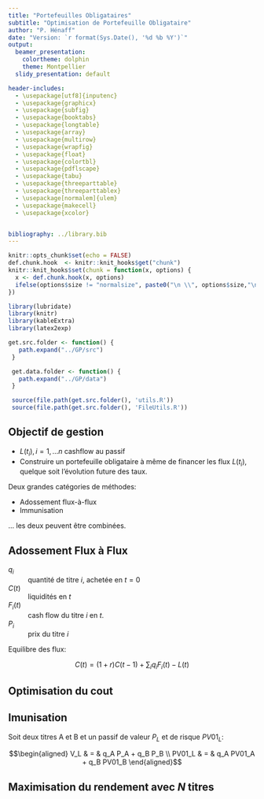 ```yaml
---
title: "Portefeuilles Obligataires"
subtitle: "Optimisation de Portefeuille Obligataire"
author: "P. Hénaff"
date: "Version: `r format(Sys.Date(), '%d %b %Y')`"
output:
  beamer_presentation:
    colortheme: dolphin
    theme: Montpellier
  slidy_presentation: default

header-includes:
  - \usepackage[utf8]{inputenc}
  - \usepackage{graphicx}
  - \usepackage{subfig}
  - \usepackage{booktabs}
  - \usepackage{longtable}
  - \usepackage{array}
  - \usepackage{multirow}
  - \usepackage{wrapfig}
  - \usepackage{float}
  - \usepackage{colortbl}
  - \usepackage{pdflscape}
  - \usepackage{tabu}
  - \usepackage{threeparttable}
  - \usepackage{threeparttablex}
  - \usepackage[normalem]{ulem}
  - \usepackage{makecell}
  - \usepackage{xcolor}


bibliography: ../library.bib
---
```


```r
knitr::opts_chunk$set(echo = FALSE)
def.chunk.hook  <- knitr::knit_hooks$get("chunk")
knitr::knit_hooks$set(chunk = function(x, options) {
  x <- def.chunk.hook(x, options)
  ifelse(options$size != "normalsize", paste0("\n \\", options$size,"\n\n", x, "\n\n \\normalsize"), x)
})
```

```r
library(lubridate)
library(knitr)
library(kableExtra)
library(latex2exp)

get.src.folder <- function() {
   path.expand("../GP/src")
 }

 get.data.folder <- function() {
   path.expand("../GP/data")
 }

 source(file.path(get.src.folder(), 'utils.R'))
 source(file.path(get.src.folder(), 'FileUtils.R'))
```

## Objectif de gestion

+ $L(t_i), i=1, \ldots n$ cashflow au passif
+ Construire un portefeuille obligataire à même de financer les flux $L(t_i)$, quelque soit l'évolution future des taux.

Deux grandes catégories de méthodes:

* Adossement flux-à-flux
* Immunisation

... les deux peuvent être combinées.

## Adossement Flux à Flux

$q_i$
:   quantité de titre $i$, achetée en $t=0$

$C(t)$
:   liquidités en $t$

$F_i(t)$
:   cash flow du titre $i$ en $t$.

$P_i$
:   prix du titre $i$

Equilibre des flux:

$$C(t) = (1+r) C(t-1) + \sum_i q_i F_i(t) - L(t)$$

## Optimisation du cout

\begin{align}
    \mbox{min} & \sum_i q_i P_i  \\
    \mbox{s.t.} & \nonumber \\
    & (1+r) C(t-1) + \sum_i q_i F_i(t) -C(t) = L(t)\ \  \forall t \label{eq:cf} \\
    & q_i >= 0, i=1, \ldots, n \nonumber \\
    & C(t) >= 0, t=1, \ldots, T \nonumber
  \end{align}


## Imunisation

Soit deux titres A et B et un passif de valeur $P_L$ et de risque $PV01_L$:

$$\begin{aligned}
V_L & = & q_A P_A + q_B P_B \\
PV01_L & = & q_A PV01_A + q_B PV01_B
\end{aligned}$$

## Maximisation du rendement avec $N$ titres

\begin{align}
    \mbox{max} & \sum_i q_i r_i \mathcal{PV}01_i \\
    \mbox{s.t.} & \nonumber \\
    & \sum_i q_i \mathcal{PV}01_i = \mathcal{PV}01_L \\
    & \sum_i q_i P_i = P_L \\
    & q_i >= 0, i=1, \ldots, n \nonumber \\
      \end{align}


